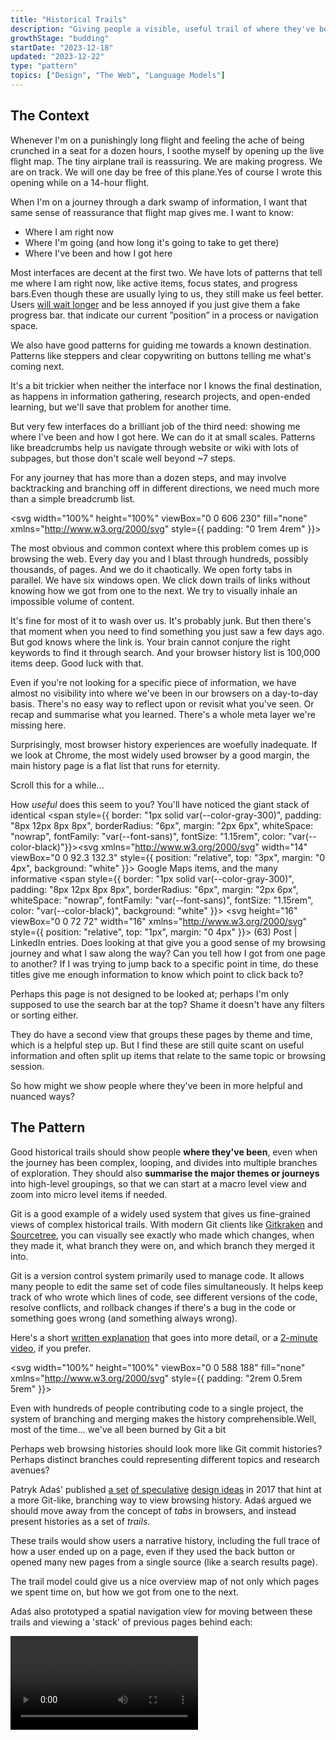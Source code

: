 ```yaml
---
title: "Historical Trails"
description: "Giving people a visible, useful trail of where they've been over the course of an exploratory journey"
growthStage: "budding"
startDate: "2023-12-18"
updated: "2023-12-22"
type: "pattern"
topics: ["Design", "The Web", "Language Models"]
---
```


<h2 className="micro">The Context</h2>

Whenever I'm on a punishingly long flight and feeling the ache of being crunched in a seat for a dozen hours, I soothe myself by opening up the live flight map. The tiny airplane trail is reassuring. We are making progress. We are on track. We will one day be free of this plane.<Footnote idName={1}>Yes of course I wrote this opening while on a 14-hour flight.</Footnote>

<ImageFrame src="/images/posts/trails/flight-map.jpg" width="800px" sourceUrl="https://www.flickr.com/photos/magtravels/15194747801" sourceTitle="Magalie L'Abbé" showalt alt="A reassuring in-flight progress tracking map" />

When I'm on a journey through a dark swamp of information, I want that same sense of reassurance that flight map gives me. I want to know:
- Where I am right now  
- Where I'm going (and how long it's going to take to get there)
- Where I've been and how I got here

Most interfaces are decent at the first two. We have lots of patterns that tell me where I am right now, like active items, focus states, and progress bars.<Footnote idName={2}>Even though these are usually lying to us, they still make us feel better. Users [will wait longer](https://www.nngroup.com/articles/progress-indicators/) and be less annoyed if you just give them a fake progress bar.</Footnote> that indicate our current ”position” in a process or navigation space.

<TwoColumn maxWidth="1300px" alignItems="start" gridTemplateColumns="2.25fr 1fr" gridGap="2rem" margin="2rem auto 4rem">

<ImageFrame src="/images/posts/trails/cal-1.jpg" alt="Sign up screen for Cal.com showing I'm on step 1 of 5" showalt />
<ImageFrame src="/images/posts/trails/monzo.png" alt="Loading screen for getting a credit score on Monzo" showalt />

</TwoColumn>

We also have good patterns for guiding me towards a known destination. Patterns like steppers and clear copywriting on buttons telling me what's coming next.

<TwoColumn maxWidth="800px" gridGap="2rem" margin="1rem auto 4rem">

<ImageFrame src="/images/posts/trails/n26.png" alt="Clearly labelled steps on N26" showalt sourceTitle="Mobbin" sourceUrl="https://mobbin.com/?referrer_workspace_id=55cf2952-c6ec-4f60-86c0-10a49618fc80" />
<ImageFrame src="/images/posts/trails/DoorDash.png" alt="Delivery steps on DoorDash" showalt sourceTitle="Mobbin" sourceUrl="https://mobbin.com/?referrer_workspace_id=55cf2952-c6ec-4f60-86c0-10a49618fc80" />

</TwoColumn>

It's a bit trickier when neither the interface nor I knows the final destination, as happens in information gathering, research projects, and open-ended learning, but we'll save that problem for another time.

But very few interfaces do a brilliant job of the third need: showing me where I've been and how I got here. We can do it at small scales. Patterns like breadcrumbs help us navigate through website or wiki with lots of subpages, but those don't scale well beyond ~7 steps.

<ImageFrame src="/images/posts/trails/postoffice.jpg" alt="Breadcrumbs on the UK Post Office website" width="900px" showalt />

For any journey that has more than a dozen steps, and may involve backtracking and branching off in different directions, we need much more than a simple breadcrumb list.

<svg width="100%" height="100%" viewBox="0 0 606 230" fill="none" xmlns="http://www.w3.org/2000/svg" style={{ padding: "0 1rem 4rem" }}>
<circle cx="23.5" cy="133.5" r="23.5" fill="#04A5BB"/>
<circle cx="93" cy="132" r="15" stroke="#04A5BB" stroke-width="2"/>
<circle cx="154" cy="132" r="15" stroke="#04A5BB" stroke-width="2"/>
<circle cx="529" cy="49" r="15" stroke="#04A5BB" stroke-width="2"/>
<circle cx="590" cy="49" r="15" stroke="#04A5BB" stroke-width="2"/>
<circle cx="590" cy="141" r="15" stroke="#04A5BB" stroke-width="2"/>
<circle cx="222" cy="168" r="15" stroke="#04A5BB" stroke-width="2"/>
<circle cx="283" cy="168" r="15" stroke="#04A5BB" stroke-width="2"/>
<circle cx="412" cy="206" r="15" stroke="#04A5BB" stroke-width="2"/>
<circle cx="351" cy="206" r="15" stroke="#04A5BB" stroke-width="2"/>
<circle cx="329" cy="95" r="15" stroke="#04A5BB" stroke-width="2"/>
<circle cx="390" cy="95" r="15" stroke="#04A5BB" stroke-width="2"/>
<circle cx="529" cy="141" r="15" stroke="#04A5BB" stroke-width="2"/>
<circle cx="468" cy="49" r="15" stroke="#04A5BB" stroke-width="2"/>
<rect x="50" y="131" width="25" height="3" rx="1.5" fill="#04A5BB" fill-opacity="0.18"/>
<rect x="111" y="131" width="25" height="3" rx="1.5" fill="#04A5BB" fill-opacity="0.18"/>
<rect x="240" y="167" width="25" height="3" rx="1.5" fill="#04A5BB" fill-opacity="0.18"/>
<rect x="369" y="205" width="25" height="3" rx="1.5" fill="#04A5BB" fill-opacity="0.18"/>
<rect x="347" y="94" width="25" height="3" rx="1.5" fill="#04A5BB" fill-opacity="0.18"/>
<rect x="486" y="48" width="25" height="3" rx="1.5" fill="#04A5BB" fill-opacity="0.18"/>
<rect x="547" y="48" width="25" height="3" rx="1.5" fill="#04A5BB" fill-opacity="0.18"/>
<rect x="547" y="139" width="25" height="3" rx="1.5" fill="#04A5BB" fill-opacity="0.18"/>
<path d="M174 132V132C181.596 132 187.754 138.158 187.754 145.754V155.754C187.754 163.622 194.132 170 202 170V170" stroke="#04A5BB" stroke-opacity="0.18" stroke-width="3" stroke-linecap="round"/>
<path d="M303 168V168C310.596 168 316.754 174.158 316.754 181.754V191.754C316.754 199.622 323.132 206 331 206V206" stroke="#04A5BB" stroke-opacity="0.18" stroke-width="3" stroke-linecap="round"/>
<path d="M410 95V95C417.802 95 424.126 88.6755 424.126 80.8739V65C424.126 56.1634 431.29 49 440.126 49H448" stroke="#04A5BB" stroke-opacity="0.18" stroke-width="3" stroke-linecap="round"/>
<path d="M410 95V95C417.802 95 424.126 101.324 424.126 109.126V125C424.126 133.837 431.29 141 440.126 141H507.5" stroke="#04A5BB" stroke-opacity="0.18" stroke-width="3" stroke-linecap="round"/>
<path d="M174 132V132C181.596 132 187.754 125.842 187.754 118.246V111C187.754 102.163 194.918 95 203.754 95H309" stroke="#04A5BB" stroke-opacity="0.18" stroke-width="3" stroke-linecap="round"/>
<path d="M327.5 74C327.5 74.8284 328.172 75.5 329 75.5C329.828 75.5 330.5 74.8284 330.5 74H327.5ZM152.439 104.561C153.025 105.146 153.975 105.146 154.561 104.561L164.107 95.0147C164.692 94.4289 164.692 93.4792 164.107 92.8934C163.521 92.3076 162.571 92.3076 161.985 92.8934L153.5 101.379L145.015 92.8934C144.429 92.3076 143.479 92.3076 142.893 92.8934C142.308 93.4792 142.308 94.4289 142.893 95.0147L152.439 104.561ZM330.5 74V63.5H327.5V74H330.5ZM313 46H169.5V49H313V46ZM152 63.5V103.5H155V63.5H152ZM169.5 46C159.835 46 152 53.835 152 63.5H155C155 55.4919 161.492 49 169.5 49V46ZM330.5 63.5C330.5 53.835 322.665 46 313 46V49C321.008 49 327.5 55.4919 327.5 63.5H330.5Z" fill="#04A5BB" fill-opacity="0.18"/>
<path d="M527.5 28.281C527.5 29.1094 528.172 29.781 529 29.781C529.828 29.781 530.5 29.1094 530.5 28.281H527.5ZM388.939 68.0607C389.525 68.6464 390.475 68.6464 391.061 68.0607L400.607 58.5147C401.192 57.9289 401.192 56.9792 400.607 56.3934C400.021 55.8076 399.071 55.8076 398.485 56.3934L390 64.8787L381.515 56.3934C380.929 55.8076 379.979 55.8076 379.393 56.3934C378.808 56.9792 378.808 57.9289 379.393 58.5147L388.939 68.0607ZM530.5 28.281V18H527.5V28.281H530.5ZM513 0.5H406V3.5H513V0.5ZM388.5 18V67H391.5V18H388.5ZM406 0.5C396.335 0.5 388.5 8.33502 388.5 18H391.5C391.5 9.99187 397.992 3.5 406 3.5V0.5ZM530.5 18C530.5 8.33501 522.665 0.5 513 0.5V3.5C521.008 3.5 527.5 9.99186 527.5 18H530.5Z" fill="#04A5BB" fill-opacity="0.18"/>
<path d="M16 132C15.4477 132 15 132.448 15 133C15 133.552 15.4477 134 16 134L16 132ZM32.7071 133.707C33.0976 133.317 33.0976 132.683 32.7071 132.293L26.3431 125.929C25.9526 125.538 25.3195 125.538 24.9289 125.929C24.5384 126.319 24.5384 126.953 24.9289 127.343L30.5858 133L24.9289 138.657C24.5384 139.047 24.5384 139.681 24.9289 140.071C25.3195 140.462 25.9526 140.462 26.3431 140.071L32.7071 133.707ZM16 134L32 134L32 132L16 132L16 134Z" fill="white"/>
</svg>


The most obvious and common context where this problem comes up is browsing the web. Every day you and I blast through hundreds, possibly thousands, of pages. And we do it chaotically. We open forty tabs in parallel. We have six windows open. We click down trails of links without knowing how we got from one to the next. We try to visually inhale an impossible volume of content.

It's fine for most of it to wash over us. It's probably junk. But then there's that moment when you need to find something you just saw a few days ago. But god knows where the link is. Your brain cannot conjure the right keywords to find it through search. And your browser history list is 100,000 items deep. Good luck with that.

Even if you're not looking for a specific piece of information, we have almost no visibility into where we've been in our browsers on a day-to-day basis. There's no easy way to reflect upon or revisit what you've seen. Or recap and summarise what you learned. There's a whole meta layer we're missing here.

Surprisingly, most browser history experiences are woefully inadequate. If we look at Chrome, the most widely used browser by a good margin, the main history page is a flat list that runs for eternity.

Scroll this for a while...

<ImageFrame
  width="1200px"
  src="/images/posts/trails/chrome-history@2x.jpg"
  alt="A very long browser history list in the Chrome browser"
/>



How _useful_ does this seem to you? You'll have noticed the giant stack of identical <span style={{ border: "1px solid var(--color-gray-300)", padding: "8px 12px 8px 8px", borderRadius: "6px", margin: "2px 6px", whiteSpace: "nowrap", fontFamily: "var(--font-sans)", fontSize: "1.15rem", color: "var(--color-black)"}}><svg xmlns="http://www.w3.org/2000/svg" width="14" viewBox="0 0 92.3 132.3" style={{ position: "relative", top: "3px", margin: "0 4px", background: "white" }}><path fill="#1a73e8" d="M60.2 2.2C55.8.8 51 0 46.1 0 32 0 19.3 6.4 10.8 16.5l21.8 18.3L60.2 2.2z"/><path fill="#ea4335" d="M10.8 16.5C4.1 24.5 0 34.9 0 46.1c0 8.7 1.7 15.7 4.6 22l28-33.3-21.8-18.3z"/><path fill="#4285f4" d="M46.2 28.5c9.8 0 17.7 7.9 17.7 17.7 0 4.3-1.6 8.3-4.2 11.4 0 0 13.9-16.6 27.5-32.7-5.6-10.8-15.3-19-27-22.7L32.6 34.8c3.3-3.8 8.1-6.3 13.6-6.3"/><path fill="#fbbc04" d="M46.2 63.8c-9.8 0-17.7-7.9-17.7-17.7 0-4.3 1.5-8.3 4.1-11.3l-28 33.3c4.8 10.6 12.8 19.2 21 29.9l34.1-40.5c-3.3 3.9-8.1 6.3-13.5 6.3"/><path fill="#34a853" d="M59.1 109.2c15.4-24.1 33.3-35 33.3-63 0-7.7-1.9-14.9-5.2-21.3L25.6 98c2.6 3.4 5.3 7.3 7.9 11.3 9.4 14.5 6.8 23.1 12.8 23.1s3.4-8.7 12.8-23.2"/></svg> Google Maps</span> items, and the many informative <span style={{ border: "1px solid var(--color-gray-300)", padding: "8px 12px 8px 8px", borderRadius: "6px", margin: "2px 6px", whiteSpace: "nowrap", fontFamily: "var(--font-sans)", fontSize: "1.15rem", color: "var(--color-black)", background: "white" }}> <svg height="16" viewBox="0 0 72 72" width="16" xmlns="http://www.w3.org/2000/svg" style={{ position: "relative", top: "1px", margin: "0 4px" }}><g fill="none" fill-rule="evenodd"><path d="M8,72 L64,72 C68.418278,72 72,68.418278 72,64 L72,8 C72,3.581722 68.418278,-8.11624501e-16 64,0 L8,0 C3.581722,8.11624501e-16 -5.41083001e-16,3.581722 0,8 L0,64 C5.41083001e-16,68.418278 3.581722,72 8,72 Z" fill="#007EBB"/><path d="M62,62 L51.315625,62 L51.315625,43.8021149 C51.315625,38.8127542 49.4197917,36.0245323 45.4707031,36.0245323 C41.1746094,36.0245323 38.9300781,38.9261103 38.9300781,43.8021149 L38.9300781,62 L28.6333333,62 L28.6333333,27.3333333 L38.9300781,27.3333333 L38.9300781,32.0029283 C38.9300781,32.0029283 42.0260417,26.2742151 49.3825521,26.2742151 C56.7356771,26.2742151 62,30.7644705 62,40.051212 L62,62 Z M16.349349,22.7940133 C12.8420573,22.7940133 10,19.9296567 10,16.3970067 C10,12.8643566 12.8420573,10 16.349349,10 C19.8566406,10 22.6970052,12.8643566 22.6970052,16.3970067 C22.6970052,19.9296567 19.8566406,22.7940133 16.349349,22.7940133 Z M11.0325521,62 L21.769401,62 L21.769401,27.3333333 L11.0325521,27.3333333 L11.0325521,62 Z" fill="#FFF"/></g></svg> (63) Post | LinkedIn</span> entries. Does looking at that give you a good sense of my browsing journey and what I saw along the way? Can you tell how I got from one page to another? If I was trying to jump back to a specific point in time, do these titles give me enough information to know which point to click back to?

Perhaps this page is not designed to be looked at; perhaps I'm only supposed to use the search bar at the top? Shame it doesn't have any filters or sorting either.

They do have a second view that groups these pages by theme and time, which is a helpful step up. But I find these are still quite scant on useful information and often split up items that relate to the same topic or browsing session.

<ImageFrame
  width="1200px"
  src="/images/posts/trails/chrome-group-history@2x.jpg"
  alt="A very long browser history list in the Chrome browser"
  id="chrome-journeys"
/>

So how might we show people where they've been in more helpful and nuanced ways?

<Spacer />

<h2 className="micro">The Pattern</h2>

Good historical trails should show people **where they've been**, even when the journey has been complex, looping, and divides into multiple branches of exploration. They should also **summarise the major themes or journeys** into high-level groupings, so that we can start at a macro level view and zoom into micro level items if needed.

Git is a good example of a widely used system that gives us fine-grained views of complex historical trails. With modern Git clients like [Gitkraken](https://www.gitkraken.com/) and [Sourcetree](https://www.sourcetreeapp.com/), you can visually see exactly who made which changes, when they made it, what branch they were on, and which branch they merged it into.

<Accordion header="What is Git?">
Git is a version control system primarily used to manage code. It allows many people to edit the same set of code files simultaneously. It helps keep track of who wrote which lines of code, see different versions of the code, resolve conflicts, and rollback changes if there's a bug in the code or something goes wrong (and something always wrong).

Here's a short [written explanation](https://www.nobledesktop.com/learn/git/what-is-git) that goes into more detail, or a [2-minute video](https://www.youtube.com/watch?v=2ReR1YJrNOM), if you prefer.

</Accordion>

<svg width="100%" height="100%" viewBox="0 0 588 188" fill="none" xmlns="http://www.w3.org/2000/svg" style={{ padding: "2rem 0.5rem 5rem" }}>
<path fill-rule="evenodd" clip-rule="evenodd" d="M472 169C479.732 169 486 162.732 486 155C486 147.268 479.732 141 472 141C464.268 141 458 147.268 458 155C458 162.732 464.268 169 472 169ZM472 171C480.837 171 488 163.837 488 155C488 146.163 480.837 139 472 139C463.163 139 456 146.163 456 155C456 163.837 463.163 171 472 171Z" fill="#04A5BB"/>
<path fill-rule="evenodd" clip-rule="evenodd" d="M572 169C579.732 169 586 162.732 586 155C586 147.268 579.732 141 572 141C564.268 141 558 147.268 558 155C558 162.732 564.268 169 572 169ZM572 171C580.837 171 588 163.837 588 155C588 146.163 580.837 139 572 139C563.163 139 556 146.163 556 155C556 163.837 563.163 171 572 171Z" fill="#04A5BB"/>
<path fill-rule="evenodd" clip-rule="evenodd" d="M472 30C479.732 30 486 23.732 486 16C486 8.26801 479.732 2 472 2C464.268 2 458 8.26801 458 16C458 23.732 464.268 30 472 30ZM472 32C480.837 32 488 24.8366 488 16C488 7.16344 480.837 0 472 0C463.163 0 456 7.16344 456 16C456 24.8366 463.163 32 472 32Z" fill="#FF856A"/>
<path fill-rule="evenodd" clip-rule="evenodd" d="M77 169C84.732 169 91 162.732 91 155C91 147.268 84.732 141 77 141C69.268 141 63 147.268 63 155C63 162.732 69.268 169 77 169ZM77 171C85.8366 171 93 163.837 93 155C93 146.163 85.8366 139 77 139C68.1634 139 61 146.163 61 155C61 163.837 68.1634 171 77 171Z" fill="#04A5BB"/>
<path fill-rule="evenodd" clip-rule="evenodd" d="M138 169C145.732 169 152 162.732 152 155C152 147.268 145.732 141 138 141C130.268 141 124 147.268 124 155C124 162.732 130.268 169 138 169ZM138 171C146.837 171 154 163.837 154 155C154 146.163 146.837 139 138 139C129.163 139 122 146.163 122 155C122 163.837 129.163 171 138 171Z" fill="#04A5BB"/>
<path fill-rule="evenodd" clip-rule="evenodd" d="M372 169C379.732 169 386 162.732 386 155C386 147.268 379.732 141 372 141C364.268 141 358 147.268 358 155C358 162.732 364.268 169 372 169ZM372 171C380.837 171 388 163.837 388 155C388 146.163 380.837 139 372 139C363.163 139 356 146.163 356 155C356 163.837 363.163 171 372 171Z" fill="#04A5BB"/>
<path fill-rule="evenodd" clip-rule="evenodd" d="M372 98C379.732 98 386 91.732 386 84C386 76.268 379.732 70 372 70C364.268 70 358 76.268 358 84C358 91.732 364.268 98 372 98ZM372 100C380.837 100 388 92.8366 388 84C388 75.1634 380.837 68 372 68C363.163 68 356 75.1634 356 84C356 92.8366 363.163 100 372 100Z" fill="#973772"/>
<path fill-rule="evenodd" clip-rule="evenodd" d="M372 30C379.732 30 386 23.732 386 16C386 8.26801 379.732 2 372 2C364.268 2 358 8.26801 358 16C358 23.732 364.268 30 372 30ZM372 32C380.837 32 388 24.8366 388 16C388 7.16344 380.837 0 372 0C363.163 0 356 7.16344 356 16C356 24.8366 363.163 32 372 32Z" fill="#FF856A"/>
<path fill-rule="evenodd" clip-rule="evenodd" d="M309 169C316.732 169 323 162.732 323 155C323 147.268 316.732 141 309 141C301.268 141 295 147.268 295 155C295 162.732 301.268 169 309 169ZM309 171C317.837 171 325 163.837 325 155C325 146.163 317.837 139 309 139C300.163 139 293 146.163 293 155C293 163.837 300.163 171 309 171Z" fill="#04A5BB"/>
<path fill-rule="evenodd" clip-rule="evenodd" d="M258 99C265.732 99 272 92.732 272 85C272 77.268 265.732 71 258 71C250.268 71 244 77.268 244 85C244 92.732 250.268 99 258 99ZM258 101C266.837 101 274 93.8366 274 85C274 76.1634 266.837 69 258 69C249.163 69 242 76.1634 242 85C242 93.8366 249.163 101 258 101Z" fill="#973772"/>
<path d="M391 155.5C391 154.672 391.672 154 392.5 154H450.5C451.328 154 452 154.672 452 155.5V155.5C452 156.328 451.328 157 450.5 157H392.5C391.672 157 391 156.328 391 155.5V155.5Z" fill="#D5EFF3"/>
<path d="M491 155.5C491 154.672 491.672 154 492.5 154H550.5C551.328 154 552 154.672 552 155.5V155.5C552 156.328 551.328 157 550.5 157H492.5C491.672 157 491 156.328 491 155.5V155.5Z" fill="#D5EFF3"/>
<path d="M95 155.5C95 154.672 95.6716 154 96.5 154H118.5C119.328 154 120 154.672 120 155.5V155.5C120 156.328 119.328 157 118.5 157H96.5C95.6716 157 95 156.328 95 155.5V155.5Z" fill="#D5EFF3"/>
<path d="M328 155.5C328 154.672 328.672 154 329.5 154H351.5C352.328 154 353 154.672 353 155.5V155.5C353 156.328 352.328 157 351.5 157H329.5C328.672 157 328 156.328 328 155.5V155.5Z" fill="#D5EFF3"/>
<path d="M392 16.5C392 15.6716 392.672 15 393.5 15H450.5C451.328 15 452 15.6716 452 16.5V16.5C452 17.3284 451.328 18 450.5 18H393.5C392.672 18 392 17.3284 392 16.5V16.5Z" fill="#FDE9E4"/>
<path d="M176 155.5C176 154.672 176.672 154 177.5 154H288.5C289.328 154 290 154.672 290 155.5V155.5C290 156.328 289.328 157 288.5 157H177.5C176.672 157 176 156.328 176 155.5V155.5Z" fill="#D5EFF3"/>
<path d="M276 85.5C276 84.6716 276.672 84 277.5 84H351.5C352.328 84 353 84.6716 353 85.5V85.5C353 86.3284 352.328 87 351.5 87H277.5C276.672 87 276 86.3284 276 85.5V85.5Z" fill="#973772" fill-opacity="0.18"/>
<path fill-rule="evenodd" clip-rule="evenodd" d="M553 155.5C553 156.328 552.328 157 551.5 157H535.735C526.07 157 518.235 149.165 518.235 139.5V31.5C518.235 23.4919 511.743 17 503.735 17H491.5C490.672 17 490 16.3284 490 15.5C490 14.6716 490.672 14 491.5 14H503.735C513.4 14 521.235 21.835 521.235 31.5V139.5C521.235 147.508 527.727 154 535.735 154H551.5C552.328 154 553 154.672 553 155.5Z" fill="#FDE9E4"/>
<path fill-rule="evenodd" clip-rule="evenodd" d="M453 155.5C453 156.328 452.328 157 451.5 157H435.735C426.07 157 418.235 149.165 418.235 139.5V101.5C418.235 93.4919 411.743 87 403.735 87H391.5C390.672 87 390 86.3284 390 85.5C390 84.6716 390.672 84 391.5 84H403.735C413.4 84 421.235 91.835 421.235 101.5V139.5C421.235 147.508 427.727 154 435.735 154H451.5C452.328 154 453 154.672 453 155.5Z" fill="#E6D3E0"/>
<path fill-rule="evenodd" clip-rule="evenodd" d="M157 155.5C157 156.328 157.672 157 158.5 157H174.265C183.93 157 191.765 149.165 191.765 139.5V101.5C191.765 93.4919 198.257 87 206.265 87H237.5C238.328 87 239 86.3284 239 85.5C239 84.6716 238.328 84 237.5 84H206.265C196.6 84 188.765 91.835 188.765 101.5V139.5C188.765 147.508 182.273 154 174.265 154H158.5C157.672 154 157 154.672 157 155.5Z" fill="#E6D3E0"/>
<path fill-rule="evenodd" clip-rule="evenodd" d="M276 85.5C276 86.3284 276.672 87 277.5 87H293.265C302.93 87 310.765 79.165 310.765 69.5V31.5C310.765 23.4919 317.257 17 325.265 17H352C352.828 17 353.5 16.3284 353.5 15.5C353.5 14.6716 352.828 14 352 14H325.265C315.6 14 307.765 21.835 307.765 31.5V69.5C307.765 77.5081 301.273 84 293.265 84H277.5C276.672 84 276 84.6716 276 85.5Z" fill="#FDE9E4"/>
<rect y="142" width="51.1656" height="24.64" rx="4" fill="#009EB4"/>
<path d="M41.1656 150V158.64H40.4516C40.3436 158.64 40.2516 158.622 40.1756 158.586C40.0996 158.546 40.0276 158.482 39.9596 158.394L35.2136 152.298C35.2256 152.414 35.2336 152.53 35.2376 152.646C35.2456 152.758 35.2495 152.862 35.2495 152.958V158.64H34.0135V150H34.7456C34.8056 150 34.8556 150.004 34.8956 150.012C34.9396 150.016 34.9796 150.026 35.0156 150.042C35.0516 150.058 35.0855 150.082 35.1175 150.114C35.1495 150.146 35.1836 150.186 35.2196 150.234L39.9715 156.336C39.9595 156.212 39.9496 156.09 39.9416 155.97C39.9376 155.85 39.9356 155.738 39.9356 155.634V150H41.1656Z" fill="#FCF8F8"/>
<path d="M31.6065 158.64H30.1965V150H31.6065V158.64Z" fill="#FCF8F8"/>
<path d="M26.1703 155.4L24.9823 152.244C24.8863 152 24.7883 151.69 24.6883 151.314C24.6443 151.502 24.5963 151.676 24.5443 151.836C24.4923 151.992 24.4443 152.13 24.4003 152.25L23.2123 155.4H26.1703ZM28.8283 158.64H27.7423C27.6183 158.64 27.5183 158.61 27.4423 158.55C27.3663 158.486 27.3083 158.408 27.2683 158.316L26.5483 156.408H22.8283L22.1083 158.316C22.0763 158.396 22.0203 158.47 21.9403 158.538C21.8603 158.606 21.7603 158.64 21.6403 158.64H20.5543L23.9803 150H25.4023L28.8283 158.64Z" fill="#FCF8F8"/>
<path d="M19.192 150V158.64H17.956V152.718C17.956 152.622 17.958 152.518 17.962 152.406C17.97 152.29 17.98 152.174 17.992 152.058L15.214 157.188C15.106 157.4 14.94 157.506 14.716 157.506H14.518C14.29 157.506 14.124 157.4 14.02 157.188L11.2 152.046C11.212 152.162 11.22 152.278 11.224 152.394C11.232 152.51 11.236 152.618 11.236 152.718V158.64H10V150H11.05C11.174 150 11.27 150.012 11.338 150.036C11.406 150.056 11.468 150.122 11.524 150.234L14.296 155.256C14.356 155.372 14.412 155.492 14.464 155.616C14.52 155.736 14.57 155.86 14.614 155.988C14.662 155.86 14.712 155.734 14.764 155.61C14.82 155.482 14.878 155.36 14.938 155.244L17.668 150.234C17.724 150.122 17.786 150.056 17.854 150.036C17.922 150.012 18.018 150 18.142 150H19.192Z" fill="#FCF8F8"/>
<path d="M85.7602 186.68V187.658H81.0502V186.68H82.8502V181.268C82.8502 181.076 82.8562 180.88 82.8682 180.68L81.4822 181.85C81.4222 181.898 81.3602 181.93 81.2962 181.946C81.2362 181.958 81.1782 181.958 81.1222 181.946C81.0702 181.934 81.0222 181.916 80.9782 181.892C80.9382 181.864 80.9062 181.834 80.8822 181.802L80.4802 181.238L83.0842 179H84.1342V186.68H85.7602Z" fill="#009EB4"/>
<path d="M78.218 179.018V187.658H76.982V181.736C76.982 181.64 76.984 181.536 76.988 181.424C76.996 181.308 77.006 181.192 77.018 181.076L74.24 186.206C74.132 186.418 73.966 186.524 73.742 186.524H73.544C73.316 186.524 73.15 186.418 73.046 186.206L70.226 181.064C70.238 181.18 70.246 181.296 70.25 181.412C70.258 181.528 70.262 181.636 70.262 181.736V187.658H69.026V179.018H70.076C70.2 179.018 70.296 179.03 70.364 179.054C70.432 179.074 70.494 179.14 70.55 179.252L73.322 184.274C73.382 184.39 73.438 184.51 73.49 184.634C73.546 184.754 73.596 184.878 73.64 185.006C73.688 184.878 73.738 184.752 73.79 184.628C73.846 184.5 73.904 184.378 73.964 184.262L76.694 179.252C76.75 179.14 76.812 179.074 76.88 179.054C76.948 179.03 77.044 179.018 77.168 179.018H78.218Z" fill="#009EB4"/>
<path d="M146.502 186.518C146.642 186.518 146.752 186.56 146.832 186.644C146.912 186.724 146.952 186.828 146.952 186.956V187.736H141.108V187.298C141.108 187.21 141.126 187.118 141.162 187.022C141.198 186.926 141.256 186.838 141.336 186.758L144.024 184.064C144.252 183.836 144.454 183.618 144.63 183.41C144.81 183.202 144.962 182.994 145.086 182.786C145.214 182.578 145.31 182.368 145.374 182.156C145.442 181.94 145.476 181.714 145.476 181.478C145.476 181.25 145.44 181.05 145.368 180.878C145.3 180.702 145.204 180.558 145.08 180.446C144.96 180.33 144.814 180.244 144.642 180.188C144.474 180.128 144.288 180.098 144.084 180.098C143.888 180.098 143.706 180.126 143.538 180.182C143.374 180.238 143.226 180.316 143.094 180.416C142.966 180.516 142.858 180.636 142.77 180.776C142.686 180.912 142.624 181.062 142.584 181.226C142.524 181.39 142.446 181.5 142.35 181.556C142.258 181.612 142.122 181.624 141.942 181.592L141.264 181.472C141.324 181.064 141.436 180.706 141.6 180.398C141.768 180.09 141.978 179.834 142.23 179.63C142.482 179.422 142.77 179.266 143.094 179.162C143.422 179.054 143.776 179 144.156 179C144.54 179 144.892 179.058 145.212 179.174C145.536 179.286 145.814 179.448 146.046 179.66C146.282 179.868 146.466 180.122 146.598 180.422C146.73 180.722 146.796 181.06 146.796 181.436C146.796 181.756 146.748 182.052 146.652 182.324C146.56 182.596 146.434 182.856 146.274 183.104C146.114 183.352 145.926 183.594 145.71 183.83C145.498 184.062 145.274 184.298 145.038 184.538L142.95 186.674C143.122 186.626 143.294 186.588 143.466 186.56C143.642 186.532 143.808 186.518 143.964 186.518H146.502Z" fill="#009EB4"/>
<path d="M139.218 179.096V187.736H137.982V181.814C137.982 181.718 137.984 181.614 137.988 181.502C137.996 181.386 138.006 181.27 138.018 181.154L135.24 186.284C135.132 186.496 134.966 186.602 134.742 186.602H134.544C134.316 186.602 134.15 186.496 134.046 186.284L131.226 181.142C131.238 181.258 131.246 181.374 131.25 181.49C131.258 181.606 131.262 181.714 131.262 181.814V187.736H130.026V179.096H131.076C131.2 179.096 131.296 179.108 131.364 179.132C131.432 179.152 131.494 179.218 131.55 179.33L134.322 184.352C134.382 184.468 134.438 184.588 134.49 184.712C134.546 184.832 134.596 184.956 134.64 185.084C134.688 184.956 134.738 184.83 134.79 184.706C134.846 184.578 134.904 184.456 134.964 184.34L137.694 179.33C137.75 179.218 137.812 179.152 137.88 179.132C137.948 179.108 138.044 179.096 138.168 179.096H139.218Z" fill="#009EB4"/>
<path d="M263.76 117.022V118H259.05V117.022H260.85V111.61C260.85 111.418 260.856 111.222 260.868 111.022L259.482 112.192C259.422 112.24 259.36 112.272 259.296 112.288C259.236 112.3 259.178 112.3 259.122 112.288C259.07 112.276 259.022 112.258 258.978 112.234C258.938 112.206 258.906 112.176 258.882 112.144L258.48 111.58L261.084 109.342H262.134V117.022H263.76Z" fill="#973772"/>
<path d="M254.598 114.76L253.41 111.604C253.314 111.36 253.216 111.05 253.116 110.674C253.072 110.862 253.024 111.036 252.972 111.196C252.92 111.352 252.872 111.49 252.828 111.61L251.64 114.76H254.598ZM257.256 118H256.17C256.046 118 255.946 117.97 255.87 117.91C255.794 117.846 255.736 117.768 255.696 117.676L254.976 115.768H251.256L250.536 117.676C250.504 117.756 250.448 117.83 250.368 117.898C250.288 117.966 250.188 118 250.068 118H248.982L252.408 109.36H253.83L257.256 118Z" fill="#973772"/>
<path d="M377.362 48.022V49H372.652V48.022H374.452V42.61C374.452 42.418 374.458 42.222 374.47 42.022L373.084 43.192C373.024 43.24 372.962 43.272 372.898 43.288C372.838 43.3 372.78 43.3 372.724 43.288C372.672 43.276 372.624 43.258 372.58 43.234C372.54 43.206 372.508 43.176 372.484 43.144L372.082 42.58L374.686 40.342H375.736V48.022H377.362Z" fill="#D6492A"/>
<path d="M367.17 47.89C367.486 47.89 367.752 47.854 367.968 47.782C368.188 47.706 368.366 47.604 368.502 47.476C368.642 47.348 368.742 47.198 368.802 47.026C368.866 46.85 368.898 46.662 368.898 46.462C368.898 46.054 368.758 45.734 368.478 45.502C368.202 45.266 367.764 45.148 367.164 45.148H365.43V47.89H367.17ZM365.43 41.458V44.158H366.834C367.434 44.158 367.882 44.042 368.178 43.81C368.474 43.578 368.622 43.244 368.622 42.808C368.622 42.332 368.482 41.988 368.202 41.776C367.926 41.564 367.492 41.458 366.9 41.458H365.43ZM366.9 40.36C367.452 40.36 367.924 40.414 368.316 40.522C368.708 40.626 369.03 40.776 369.282 40.972C369.534 41.168 369.718 41.408 369.834 41.692C369.954 41.972 370.014 42.288 370.014 42.64C370.014 42.844 369.982 43.042 369.918 43.234C369.858 43.422 369.762 43.6 369.63 43.768C369.502 43.932 369.34 44.08 369.144 44.212C368.948 44.344 368.716 44.454 368.448 44.542C369.672 44.802 370.284 45.452 370.284 46.492C370.284 46.86 370.214 47.198 370.074 47.506C369.938 47.81 369.738 48.074 369.474 48.298C369.214 48.518 368.892 48.69 368.508 48.814C368.124 48.938 367.686 49 367.194 49H364.026V40.36H366.9Z" fill="#D6492A"/>
<path d="M478.104 47.782C478.244 47.782 478.354 47.824 478.434 47.908C478.514 47.988 478.554 48.092 478.554 48.22V49H472.71V48.562C472.71 48.474 472.728 48.382 472.764 48.286C472.8 48.19 472.858 48.102 472.938 48.022L475.626 45.328C475.854 45.1 476.056 44.882 476.232 44.674C476.412 44.466 476.564 44.258 476.688 44.05C476.816 43.842 476.912 43.632 476.976 43.42C477.044 43.204 477.078 42.978 477.078 42.742C477.078 42.514 477.042 42.314 476.97 42.142C476.902 41.966 476.806 41.822 476.682 41.71C476.562 41.594 476.416 41.508 476.244 41.452C476.076 41.392 475.89 41.362 475.686 41.362C475.49 41.362 475.308 41.39 475.14 41.446C474.976 41.502 474.828 41.58 474.696 41.68C474.568 41.78 474.46 41.9 474.372 42.04C474.288 42.176 474.226 42.326 474.186 42.49C474.126 42.654 474.048 42.764 473.952 42.82C473.86 42.876 473.724 42.888 473.544 42.856L472.866 42.736C472.926 42.328 473.038 41.97 473.202 41.662C473.37 41.354 473.58 41.098 473.832 40.894C474.084 40.686 474.372 40.53 474.696 40.426C475.024 40.318 475.378 40.264 475.758 40.264C476.142 40.264 476.494 40.322 476.814 40.438C477.138 40.55 477.416 40.712 477.648 40.924C477.884 41.132 478.068 41.386 478.2 41.686C478.332 41.986 478.398 42.324 478.398 42.7C478.398 43.02 478.35 43.316 478.254 43.588C478.162 43.86 478.036 44.12 477.876 44.368C477.716 44.616 477.528 44.858 477.312 45.094C477.1 45.326 476.876 45.562 476.64 45.802L474.552 47.938C474.724 47.89 474.896 47.852 475.068 47.824C475.244 47.796 475.41 47.782 475.566 47.782H478.104Z" fill="#D6492A"/>
<path d="M468.17 47.89C468.486 47.89 468.752 47.854 468.968 47.782C469.188 47.706 469.366 47.604 469.502 47.476C469.642 47.348 469.742 47.198 469.802 47.026C469.866 46.85 469.898 46.662 469.898 46.462C469.898 46.054 469.758 45.734 469.478 45.502C469.202 45.266 468.764 45.148 468.164 45.148H466.43V47.89H468.17ZM466.43 41.458V44.158H467.834C468.434 44.158 468.882 44.042 469.178 43.81C469.474 43.578 469.622 43.244 469.622 42.808C469.622 42.332 469.482 41.988 469.202 41.776C468.926 41.564 468.492 41.458 467.9 41.458H466.43ZM467.9 40.36C468.452 40.36 468.924 40.414 469.316 40.522C469.708 40.626 470.03 40.776 470.282 40.972C470.534 41.168 470.718 41.408 470.834 41.692C470.954 41.972 471.014 42.288 471.014 42.64C471.014 42.844 470.982 43.042 470.918 43.234C470.858 43.422 470.762 43.6 470.63 43.768C470.502 43.932 470.34 44.08 470.144 44.212C469.948 44.344 469.716 44.454 469.448 44.542C470.672 44.802 471.284 45.452 471.284 46.492C471.284 46.86 471.214 47.198 471.074 47.506C470.938 47.81 470.738 48.074 470.474 48.298C470.214 48.518 469.892 48.69 469.508 48.814C469.124 48.938 468.686 49 468.194 49H465.026V40.36H467.9Z" fill="#D6492A"/>
<path d="M377.502 116.782C377.642 116.782 377.752 116.824 377.832 116.908C377.912 116.988 377.952 117.092 377.952 117.22V118H372.108V117.562C372.108 117.474 372.126 117.382 372.162 117.286C372.198 117.19 372.256 117.102 372.336 117.022L375.024 114.328C375.252 114.1 375.454 113.882 375.63 113.674C375.81 113.466 375.962 113.258 376.086 113.05C376.214 112.842 376.31 112.632 376.374 112.42C376.442 112.204 376.476 111.978 376.476 111.742C376.476 111.514 376.44 111.314 376.368 111.142C376.3 110.966 376.204 110.822 376.08 110.71C375.96 110.594 375.814 110.508 375.642 110.452C375.474 110.392 375.288 110.362 375.084 110.362C374.888 110.362 374.706 110.39 374.538 110.446C374.374 110.502 374.226 110.58 374.094 110.68C373.966 110.78 373.858 110.9 373.77 111.04C373.686 111.176 373.624 111.326 373.584 111.49C373.524 111.654 373.446 111.764 373.35 111.82C373.258 111.876 373.122 111.888 372.942 111.856L372.264 111.736C372.324 111.328 372.436 110.97 372.6 110.662C372.768 110.354 372.978 110.098 373.23 109.894C373.482 109.686 373.77 109.53 374.094 109.426C374.422 109.318 374.776 109.264 375.156 109.264C375.54 109.264 375.892 109.322 376.212 109.438C376.536 109.55 376.814 109.712 377.046 109.924C377.282 110.132 377.466 110.386 377.598 110.686C377.73 110.986 377.796 111.324 377.796 111.7C377.796 112.02 377.748 112.316 377.652 112.588C377.56 112.86 377.434 113.12 377.274 113.368C377.114 113.616 376.926 113.858 376.71 114.094C376.498 114.326 376.274 114.562 376.038 114.802L373.95 116.938C374.122 116.89 374.294 116.852 374.466 116.824C374.642 116.796 374.808 116.782 374.964 116.782H377.502Z" fill="#973772"/>
<path d="M368.598 114.76L367.41 111.604C367.314 111.36 367.216 111.05 367.116 110.674C367.072 110.862 367.024 111.036 366.972 111.196C366.92 111.352 366.872 111.49 366.828 111.61L365.64 114.76H368.598ZM371.256 118H370.17C370.046 118 369.946 117.97 369.87 117.91C369.794 117.846 369.736 117.768 369.696 117.676L368.976 115.768H365.256L364.536 117.676C364.504 117.756 364.448 117.83 364.368 117.898C364.288 117.966 364.188 118 364.068 118H362.982L366.408 109.36H367.83L371.256 118Z" fill="#973772"/>
<path d="M378.924 184.454V181.298C378.924 181.046 378.942 180.77 378.978 180.47L376.074 184.454H378.924ZM381.24 184.454V185.198C381.24 185.27 381.216 185.332 381.168 185.384C381.124 185.436 381.056 185.462 380.964 185.462H380.046V187.646H378.924V185.462H375.186C375.094 185.462 375.014 185.436 374.946 185.384C374.882 185.328 374.84 185.26 374.82 185.18L374.688 184.52L378.834 179H380.046V184.454H381.24Z" fill="#009EB4"/>
<path d="M373.218 179.006V187.646H371.982V181.724C371.982 181.628 371.984 181.524 371.988 181.412C371.996 181.296 372.006 181.18 372.018 181.064L369.24 186.194C369.132 186.406 368.966 186.512 368.742 186.512H368.544C368.316 186.512 368.15 186.406 368.046 186.194L365.226 181.052C365.238 181.168 365.246 181.284 365.25 181.4C365.258 181.516 365.262 181.624 365.262 181.724V187.646H364.026V179.006H365.076C365.2 179.006 365.296 179.018 365.364 179.042C365.432 179.062 365.494 179.128 365.55 179.24L368.322 184.262C368.382 184.378 368.438 184.498 368.49 184.622C368.546 184.742 368.596 184.866 368.64 184.994C368.688 184.866 368.738 184.74 368.79 184.616C368.846 184.488 368.904 184.366 368.964 184.25L371.694 179.24C371.75 179.128 371.812 179.062 371.88 179.042C371.948 179.018 372.044 179.006 372.168 179.006H373.218Z" fill="#009EB4"/>
<path d="M476.908 182.192C477.116 182.148 477.314 182.116 477.502 182.096C477.694 182.076 477.878 182.066 478.054 182.066C478.506 182.066 478.904 182.134 479.248 182.27C479.596 182.402 479.886 182.586 480.118 182.822C480.354 183.058 480.53 183.336 480.646 183.656C480.766 183.972 480.826 184.316 480.826 184.688C480.826 185.148 480.746 185.566 480.586 185.942C480.426 186.318 480.204 186.64 479.92 186.908C479.636 187.172 479.3 187.376 478.912 187.52C478.528 187.664 478.112 187.736 477.664 187.736C477.4 187.736 477.148 187.71 476.908 187.658C476.672 187.606 476.45 187.536 476.242 187.448C476.034 187.356 475.842 187.252 475.666 187.136C475.49 187.016 475.332 186.892 475.192 186.764L475.588 186.212C475.672 186.092 475.784 186.032 475.924 186.032C476.012 186.032 476.108 186.064 476.212 186.128C476.316 186.192 476.436 186.262 476.572 186.338C476.712 186.41 476.876 186.478 477.064 186.542C477.252 186.606 477.476 186.638 477.736 186.638C478.02 186.638 478.274 186.592 478.498 186.5C478.722 186.408 478.91 186.28 479.062 186.116C479.218 185.948 479.336 185.748 479.416 185.516C479.496 185.284 479.536 185.03 479.536 184.754C479.536 184.502 479.498 184.276 479.422 184.076C479.35 183.876 479.24 183.706 479.092 183.566C478.948 183.426 478.766 183.32 478.546 183.248C478.326 183.172 478.072 183.134 477.784 183.134C477.572 183.134 477.354 183.152 477.13 183.188C476.91 183.224 476.686 183.28 476.458 183.356L475.654 183.128L476.362 179H480.544V179.558C480.544 179.742 480.486 179.892 480.37 180.008C480.254 180.124 480.06 180.182 479.788 180.182H477.256L476.908 182.192Z" fill="#009EB4"/>
<path d="M473.218 179V187.64H471.982V181.718C471.982 181.622 471.984 181.518 471.988 181.406C471.996 181.29 472.006 181.174 472.018 181.058L469.24 186.188C469.132 186.4 468.966 186.506 468.742 186.506H468.544C468.316 186.506 468.15 186.4 468.046 186.188L465.226 181.046C465.238 181.162 465.246 181.278 465.25 181.394C465.258 181.51 465.262 181.618 465.262 181.718V187.64H464.026V179H465.076C465.2 179 465.296 179.012 465.364 179.036C465.432 179.056 465.494 179.122 465.55 179.234L468.322 184.256C468.382 184.372 468.438 184.492 468.49 184.616C468.546 184.736 468.596 184.86 468.64 184.988C468.688 184.86 468.738 184.734 468.79 184.61C468.846 184.482 468.904 184.36 468.964 184.244L471.694 179.234C471.75 179.122 471.812 179.056 471.88 179.036C471.948 179.012 472.044 179 472.168 179H473.218Z" fill="#009EB4"/>
<path d="M578.066 186.668C578.326 186.668 578.564 186.626 578.78 186.542C578.996 186.454 579.18 186.334 579.332 186.182C579.488 186.03 579.608 185.85 579.692 185.642C579.776 185.434 579.818 185.208 579.818 184.964C579.818 184.7 579.776 184.464 579.692 184.256C579.612 184.044 579.496 183.866 579.344 183.722C579.196 183.578 579.016 183.468 578.804 183.392C578.596 183.312 578.366 183.272 578.114 183.272C577.854 183.272 577.618 183.316 577.406 183.404C577.198 183.492 577.02 183.612 576.872 183.764C576.724 183.916 576.61 184.094 576.53 184.298C576.45 184.502 576.41 184.718 576.41 184.946C576.41 185.202 576.446 185.436 576.518 185.648C576.59 185.86 576.696 186.042 576.836 186.194C576.976 186.342 577.148 186.458 577.352 186.542C577.56 186.626 577.798 186.668 578.066 186.668ZM577.592 182.18C577.528 182.26 577.466 182.336 577.406 182.408C577.35 182.48 577.294 182.552 577.238 182.624C577.422 182.52 577.624 182.438 577.844 182.378C578.064 182.318 578.3 182.288 578.552 182.288C578.888 182.288 579.21 182.344 579.518 182.456C579.826 182.564 580.096 182.728 580.328 182.948C580.564 183.164 580.752 183.434 580.892 183.758C581.032 184.078 581.102 184.448 581.102 184.868C581.102 185.268 581.028 185.642 580.88 185.99C580.736 186.338 580.532 186.642 580.268 186.902C580.004 187.158 579.686 187.362 579.314 187.514C578.946 187.662 578.538 187.736 578.09 187.736C577.642 187.736 577.238 187.664 576.878 187.52C576.518 187.376 576.21 187.174 575.954 186.914C575.702 186.65 575.508 186.334 575.372 185.966C575.236 185.598 575.168 185.188 575.168 184.736C575.168 184.344 575.252 183.934 575.42 183.506C575.588 183.078 575.848 182.628 576.2 182.156L578.324 179.306C578.388 179.222 578.48 179.15 578.6 179.09C578.724 179.03 578.862 179 579.014 179H580.154L577.592 182.18Z" fill="#009EB4"/>
<path d="M573.218 179V187.64H571.982V181.718C571.982 181.622 571.984 181.518 571.988 181.406C571.996 181.29 572.006 181.174 572.018 181.058L569.24 186.188C569.132 186.4 568.966 186.506 568.742 186.506H568.544C568.316 186.506 568.15 186.4 568.046 186.188L565.226 181.046C565.238 181.162 565.246 181.278 565.25 181.394C565.258 181.51 565.262 181.618 565.262 181.718V187.64H564.026V179H565.076C565.2 179 565.296 179.012 565.364 179.036C565.432 179.056 565.494 179.122 565.55 179.234L568.322 184.256C568.382 184.372 568.438 184.492 568.49 184.616C568.546 184.736 568.596 184.86 568.64 184.988C568.688 184.86 568.738 184.734 568.79 184.61C568.846 184.482 568.904 184.36 568.964 184.244L571.694 179.234C571.75 179.122 571.812 179.056 571.88 179.036C571.948 179.012 572.044 179 572.168 179H573.218Z" fill="#009EB4"/>
<path d="M312.306 181.472C312.366 181.064 312.478 180.706 312.642 180.398C312.81 180.09 313.02 179.834 313.272 179.63C313.524 179.422 313.812 179.266 314.136 179.162C314.464 179.054 314.818 179 315.198 179C315.582 179 315.93 179.056 316.242 179.168C316.558 179.276 316.828 179.428 317.052 179.624C317.28 179.82 317.454 180.054 317.574 180.326C317.698 180.598 317.76 180.896 317.76 181.22C317.76 181.496 317.726 181.74 317.658 181.952C317.594 182.16 317.5 182.344 317.376 182.504C317.256 182.664 317.108 182.798 316.932 182.906C316.756 183.014 316.558 183.104 316.338 183.176C316.874 183.332 317.276 183.582 317.544 183.926C317.812 184.266 317.946 184.694 317.946 185.21C317.946 185.626 317.868 185.996 317.712 186.32C317.556 186.644 317.344 186.918 317.076 187.142C316.812 187.366 316.502 187.538 316.146 187.658C315.794 187.774 315.42 187.832 315.024 187.832C314.58 187.832 314.196 187.78 313.872 187.676C313.548 187.568 313.268 187.416 313.032 187.22C312.8 187.02 312.606 186.78 312.45 186.5C312.294 186.22 312.162 185.906 312.054 185.558L312.612 185.324C312.76 185.26 312.9 185.242 313.032 185.27C313.168 185.298 313.266 185.372 313.326 185.492C313.39 185.62 313.462 185.758 313.542 185.906C313.622 186.05 313.724 186.184 313.848 186.308C313.976 186.428 314.132 186.53 314.316 186.614C314.504 186.694 314.734 186.734 315.006 186.734C315.282 186.734 315.522 186.69 315.726 186.602C315.934 186.51 316.106 186.394 316.242 186.254C316.382 186.11 316.486 185.95 316.554 185.774C316.622 185.598 316.656 185.424 316.656 185.252C316.656 185.036 316.63 184.838 316.578 184.658C316.526 184.474 316.424 184.318 316.272 184.19C316.124 184.062 315.912 183.962 315.636 183.89C315.364 183.814 315.006 183.776 314.562 183.776V182.846C314.926 182.842 315.232 182.806 315.48 182.738C315.732 182.666 315.932 182.57 316.08 182.45C316.232 182.326 316.34 182.178 316.404 182.006C316.472 181.834 316.506 181.646 316.506 181.442C316.506 181.222 316.472 181.028 316.404 180.86C316.336 180.692 316.24 180.552 316.116 180.44C315.996 180.324 315.852 180.238 315.684 180.182C315.516 180.126 315.33 180.098 315.126 180.098C314.93 180.098 314.748 180.126 314.58 180.182C314.416 180.238 314.268 180.316 314.136 180.416C314.008 180.516 313.9 180.636 313.812 180.776C313.724 180.912 313.66 181.062 313.62 181.226C313.564 181.39 313.488 181.5 313.392 181.556C313.3 181.612 313.164 181.624 312.984 181.592L312.306 181.472Z" fill="#009EB4"/>
<path d="M310.218 179.096V187.736H308.982V181.814C308.982 181.718 308.984 181.614 308.988 181.502C308.996 181.386 309.006 181.27 309.018 181.154L306.24 186.284C306.132 186.496 305.966 186.602 305.742 186.602H305.544C305.316 186.602 305.15 186.496 305.046 186.284L302.226 181.142C302.238 181.258 302.246 181.374 302.25 181.49C302.258 181.606 302.262 181.714 302.262 181.814V187.736H301.026V179.096H302.076C302.2 179.096 302.296 179.108 302.364 179.132C302.432 179.152 302.494 179.218 302.55 179.33L305.322 184.352C305.382 184.468 305.438 184.588 305.49 184.712C305.546 184.832 305.596 184.956 305.64 185.084C305.688 184.956 305.738 184.83 305.79 184.706C305.846 184.578 305.904 184.456 305.964 184.34L308.694 179.33C308.75 179.218 308.812 179.152 308.88 179.132C308.948 179.108 309.044 179.096 309.168 179.096H310.218Z" fill="#009EB4"/>
<rect x="135" y="73" width="82.4258" height="24.832" rx="4" fill="#973772"/>
<path d="M204.768 86.496L203.58 83.34C203.484 83.096 203.386 82.786 203.286 82.41C203.242 82.598 203.194 82.772 203.142 82.932C203.09 83.088 203.042 83.226 202.998 83.346L201.81 86.496H204.768ZM207.426 89.736H206.34C206.216 89.736 206.116 89.706 206.04 89.646C205.964 89.582 205.906 89.504 205.866 89.412L205.146 87.504H201.426L200.706 89.412C200.674 89.492 200.618 89.566 200.538 89.634C200.458 89.702 200.358 89.736 200.238 89.736H199.152L202.578 81.096H204L207.426 89.736Z" fill="#FBF5F5"/>
<path d="M194.827 81.096V89.736H193.423V85.89H189.085V89.736H187.675V81.096H189.085V84.876H193.423V81.096H194.827Z" fill="#FBF5F5"/>
<path d="M185.346 87.81C185.422 87.81 185.488 87.84 185.544 87.9L186.102 88.506C185.75 88.93 185.318 89.258 184.806 89.49C184.294 89.718 183.682 89.832 182.97 89.832C182.338 89.832 181.766 89.724 181.254 89.508C180.746 89.288 180.312 88.984 179.952 88.596C179.592 88.204 179.314 87.738 179.118 87.198C178.926 86.658 178.83 86.064 178.83 85.416C178.83 84.768 178.932 84.174 179.136 83.634C179.344 83.09 179.634 82.624 180.006 82.236C180.382 81.844 180.83 81.54 181.35 81.324C181.874 81.108 182.45 81 183.078 81C183.702 81 184.252 81.102 184.728 81.306C185.208 81.506 185.624 81.774 185.976 82.11L185.514 82.764C185.482 82.808 185.444 82.846 185.4 82.878C185.356 82.91 185.296 82.926 185.22 82.926C185.14 82.926 185.048 82.89 184.944 82.818C184.844 82.742 184.714 82.66 184.554 82.572C184.398 82.48 184.2 82.398 183.96 82.326C183.724 82.25 183.428 82.212 183.072 82.212C182.66 82.212 182.282 82.284 181.938 82.428C181.594 82.572 181.298 82.782 181.05 83.058C180.802 83.334 180.608 83.67 180.468 84.066C180.332 84.462 180.264 84.912 180.264 85.416C180.264 85.924 180.336 86.378 180.48 86.778C180.624 87.174 180.822 87.51 181.074 87.786C181.326 88.058 181.622 88.266 181.962 88.41C182.302 88.554 182.668 88.626 183.06 88.626C183.3 88.626 183.514 88.614 183.702 88.59C183.894 88.562 184.07 88.52 184.23 88.464C184.39 88.404 184.54 88.33 184.68 88.242C184.824 88.154 184.966 88.046 185.106 87.918C185.186 87.846 185.266 87.81 185.346 87.81Z" fill="#FBF5F5"/>
<path d="M176.927 81.096V89.736H176.213C176.105 89.736 176.013 89.718 175.937 89.682C175.861 89.642 175.789 89.578 175.721 89.49L170.975 83.394C170.987 83.51 170.995 83.626 170.999 83.742C171.007 83.854 171.011 83.958 171.011 84.054V89.736H169.775V81.096H170.507C170.567 81.096 170.617 81.1 170.657 81.108C170.701 81.112 170.741 81.122 170.777 81.138C170.813 81.154 170.847 81.178 170.879 81.21C170.911 81.242 170.945 81.282 170.981 81.33L175.733 87.432C175.721 87.308 175.711 87.186 175.703 87.066C175.699 86.946 175.697 86.834 175.697 86.73V81.096H176.927Z" fill="#FBF5F5"/>
<path d="M165.749 86.496L164.561 83.34C164.465 83.096 164.367 82.786 164.267 82.41C164.223 82.598 164.175 82.772 164.123 82.932C164.071 83.088 164.023 83.226 163.979 83.346L162.791 86.496H165.749ZM168.407 89.736H167.321C167.197 89.736 167.097 89.706 167.021 89.646C166.945 89.582 166.887 89.504 166.847 89.412L166.127 87.504H162.407L161.687 89.412C161.655 89.492 161.599 89.566 161.519 89.634C161.439 89.702 161.339 89.736 161.219 89.736H160.133L163.559 81.096H164.981L168.407 89.736Z" fill="#FBF5F5"/>
<path d="M155.708 85.236C156.028 85.236 156.308 85.198 156.548 85.122C156.788 85.042 156.988 84.932 157.148 84.792C157.308 84.652 157.428 84.486 157.508 84.294C157.588 84.098 157.628 83.882 157.628 83.646C157.628 83.174 157.472 82.814 157.16 82.566C156.848 82.318 156.376 82.194 155.744 82.194H154.604V85.236H155.708ZM159.776 89.736H158.522C158.274 89.736 158.094 89.64 157.982 89.448L155.966 86.538C155.898 86.438 155.824 86.366 155.744 86.322C155.664 86.278 155.544 86.256 155.384 86.256H154.604V89.736H153.2V81.096H155.744C156.312 81.096 156.8 81.154 157.208 81.27C157.62 81.386 157.958 81.552 158.222 81.768C158.486 81.98 158.68 82.236 158.804 82.536C158.932 82.836 158.996 83.17 158.996 83.538C158.996 83.838 158.95 84.118 158.858 84.378C158.77 84.638 158.64 84.874 158.468 85.086C158.3 85.298 158.092 85.482 157.844 85.638C157.596 85.794 157.314 85.916 156.998 86.004C157.17 86.108 157.318 86.254 157.442 86.442L159.776 89.736Z" fill="#FBF5F5"/>
<path d="M148.144 88.626C148.46 88.626 148.726 88.59 148.942 88.518C149.162 88.442 149.34 88.34 149.476 88.212C149.616 88.084 149.716 87.934 149.776 87.762C149.84 87.586 149.872 87.398 149.872 87.198C149.872 86.79 149.732 86.47 149.452 86.238C149.176 86.002 148.738 85.884 148.138 85.884H146.404V88.626H148.144ZM146.404 82.194V84.894H147.808C148.408 84.894 148.856 84.778 149.152 84.546C149.448 84.314 149.596 83.98 149.596 83.544C149.596 83.068 149.456 82.724 149.176 82.512C148.9 82.3 148.466 82.194 147.874 82.194H146.404ZM147.874 81.096C148.426 81.096 148.898 81.15 149.29 81.258C149.682 81.362 150.004 81.512 150.256 81.708C150.508 81.904 150.692 82.144 150.808 82.428C150.928 82.708 150.988 83.024 150.988 83.376C150.988 83.58 150.956 83.778 150.892 83.97C150.832 84.158 150.736 84.336 150.604 84.504C150.476 84.668 150.314 84.816 150.118 84.948C149.922 85.08 149.69 85.19 149.422 85.278C150.646 85.538 151.258 86.188 151.258 87.228C151.258 87.596 151.188 87.934 151.048 88.242C150.912 88.546 150.712 88.81 150.448 89.034C150.188 89.254 149.866 89.426 149.482 89.55C149.098 89.674 148.66 89.736 148.168 89.736H145V81.096H147.874Z" fill="#FBF5F5"/>
<rect x="252" y="3" width="81.8522" height="24.832" rx="4" fill="#FF856A"/>
<path d="M320.738 18.626C321.054 18.626 321.32 18.59 321.536 18.518C321.756 18.442 321.934 18.34 322.07 18.212C322.21 18.084 322.31 17.934 322.37 17.762C322.434 17.586 322.466 17.398 322.466 17.198C322.466 16.79 322.326 16.47 322.046 16.238C321.77 16.002 321.332 15.884 320.732 15.884H318.998V18.626H320.738ZM318.998 12.194V14.894H320.402C321.002 14.894 321.45 14.778 321.746 14.546C322.042 14.314 322.19 13.98 322.19 13.544C322.19 13.068 322.05 12.724 321.77 12.512C321.494 12.3 321.06 12.194 320.468 12.194H318.998ZM320.468 11.096C321.02 11.096 321.492 11.15 321.884 11.258C322.276 11.362 322.598 11.512 322.85 11.708C323.102 11.904 323.286 12.144 323.402 12.428C323.522 12.708 323.582 13.024 323.582 13.376C323.582 13.58 323.55 13.778 323.486 13.97C323.426 14.158 323.33 14.336 323.198 14.504C323.07 14.668 322.908 14.816 322.712 14.948C322.516 15.08 322.284 15.19 322.016 15.278C323.24 15.538 323.852 16.188 323.852 17.228C323.852 17.596 323.782 17.934 323.642 18.242C323.506 18.546 323.306 18.81 323.042 19.034C322.782 19.254 322.46 19.426 322.076 19.55C321.692 19.674 321.254 19.736 320.762 19.736H317.594V11.096H320.468Z" fill="#501B0F"/>
<path d="M311.827 11.096V19.736H310.423V15.89H306.085V19.736H304.675V11.096H306.085V14.876H310.423V11.096H311.827Z" fill="#501B0F"/>
<path d="M302.346 17.81C302.422 17.81 302.488 17.84 302.544 17.9L303.102 18.506C302.75 18.93 302.318 19.258 301.806 19.49C301.294 19.718 300.682 19.832 299.97 19.832C299.338 19.832 298.766 19.724 298.254 19.508C297.746 19.288 297.312 18.984 296.952 18.596C296.592 18.204 296.314 17.738 296.118 17.198C295.926 16.658 295.83 16.064 295.83 15.416C295.83 14.768 295.932 14.174 296.136 13.634C296.344 13.09 296.634 12.624 297.006 12.236C297.382 11.844 297.83 11.54 298.35 11.324C298.874 11.108 299.45 11 300.078 11C300.702 11 301.252 11.102 301.728 11.306C302.208 11.506 302.624 11.774 302.976 12.11L302.514 12.764C302.482 12.808 302.444 12.846 302.4 12.878C302.356 12.91 302.296 12.926 302.22 12.926C302.14 12.926 302.048 12.89 301.944 12.818C301.844 12.742 301.714 12.66 301.554 12.572C301.398 12.48 301.2 12.398 300.96 12.326C300.724 12.25 300.428 12.212 300.072 12.212C299.66 12.212 299.282 12.284 298.938 12.428C298.594 12.572 298.298 12.782 298.05 13.058C297.802 13.334 297.608 13.67 297.468 14.066C297.332 14.462 297.264 14.912 297.264 15.416C297.264 15.924 297.336 16.378 297.48 16.778C297.624 17.174 297.822 17.51 298.074 17.786C298.326 18.058 298.622 18.266 298.962 18.41C299.302 18.554 299.668 18.626 300.06 18.626C300.3 18.626 300.514 18.614 300.702 18.59C300.894 18.562 301.07 18.52 301.23 18.464C301.39 18.404 301.54 18.33 301.68 18.242C301.824 18.154 301.966 18.046 302.106 17.918C302.186 17.846 302.266 17.81 302.346 17.81Z" fill="#501B0F"/>
<path d="M293.927 11.096V19.736H293.213C293.105 19.736 293.013 19.718 292.937 19.682C292.861 19.642 292.789 19.578 292.721 19.49L287.975 13.394C287.987 13.51 287.995 13.626 287.999 13.742C288.007 13.854 288.011 13.958 288.011 14.054V19.736H286.775V11.096H287.507C287.567 11.096 287.617 11.1 287.657 11.108C287.701 11.112 287.741 11.122 287.777 11.138C287.813 11.154 287.847 11.178 287.879 11.21C287.911 11.242 287.945 11.282 287.981 11.33L292.733 17.432C292.721 17.308 292.711 17.186 292.703 17.066C292.699 16.946 292.697 16.834 292.697 16.73V11.096H293.927Z" fill="#501B0F"/>
<path d="M282.749 16.496L281.561 13.34C281.465 13.096 281.367 12.786 281.267 12.41C281.223 12.598 281.175 12.772 281.123 12.932C281.071 13.088 281.023 13.226 280.979 13.346L279.791 16.496H282.749ZM285.407 19.736H284.321C284.197 19.736 284.097 19.706 284.021 19.646C283.945 19.582 283.887 19.504 283.847 19.412L283.127 17.504H279.407L278.687 19.412C278.655 19.492 278.599 19.566 278.519 19.634C278.439 19.702 278.339 19.736 278.219 19.736H277.133L280.559 11.096H281.981L285.407 19.736Z" fill="#501B0F"/>
<path d="M272.708 15.236C273.028 15.236 273.308 15.198 273.548 15.122C273.788 15.042 273.988 14.932 274.148 14.792C274.308 14.652 274.428 14.486 274.508 14.294C274.588 14.098 274.628 13.882 274.628 13.646C274.628 13.174 274.472 12.814 274.16 12.566C273.848 12.318 273.376 12.194 272.744 12.194H271.604V15.236H272.708ZM276.776 19.736H275.522C275.274 19.736 275.094 19.64 274.982 19.448L272.966 16.538C272.898 16.438 272.824 16.366 272.744 16.322C272.664 16.278 272.544 16.256 272.384 16.256H271.604V19.736H270.2V11.096H272.744C273.312 11.096 273.8 11.154 274.208 11.27C274.62 11.386 274.958 11.552 275.222 11.768C275.486 11.98 275.68 12.236 275.804 12.536C275.932 12.836 275.996 13.17 275.996 13.538C275.996 13.838 275.95 14.118 275.858 14.378C275.77 14.638 275.64 14.874 275.468 15.086C275.3 15.298 275.092 15.482 274.844 15.638C274.596 15.794 274.314 15.916 273.998 16.004C274.17 16.108 274.318 16.254 274.442 16.442L276.776 19.736Z" fill="#501B0F"/>
<path d="M265.144 18.626C265.46 18.626 265.726 18.59 265.942 18.518C266.162 18.442 266.34 18.34 266.476 18.212C266.616 18.084 266.716 17.934 266.776 17.762C266.84 17.586 266.872 17.398 266.872 17.198C266.872 16.79 266.732 16.47 266.452 16.238C266.176 16.002 265.738 15.884 265.138 15.884H263.404V18.626H265.144ZM263.404 12.194V14.894H264.808C265.408 14.894 265.856 14.778 266.152 14.546C266.448 14.314 266.596 13.98 266.596 13.544C266.596 13.068 266.456 12.724 266.176 12.512C265.9 12.3 265.466 12.194 264.874 12.194H263.404ZM264.874 11.096C265.426 11.096 265.898 11.15 266.29 11.258C266.682 11.362 267.004 11.512 267.256 11.708C267.508 11.904 267.692 12.144 267.808 12.428C267.928 12.708 267.988 13.024 267.988 13.376C267.988 13.58 267.956 13.778 267.892 13.97C267.832 14.158 267.736 14.336 267.604 14.504C267.476 14.668 267.314 14.816 267.118 14.948C266.922 15.08 266.69 15.19 266.422 15.278C267.646 15.538 268.258 16.188 268.258 17.228C268.258 17.596 268.188 17.934 268.048 18.242C267.912 18.546 267.712 18.81 267.448 19.034C267.188 19.254 266.866 19.426 266.482 19.55C266.098 19.674 265.66 19.736 265.168 19.736H262V11.096H264.874Z" fill="#501B0F"/>
</svg>

Even with hundreds of people contributing code to a single project, the system of branching and merging makes the history comprehensible.<Footnote idName={3}>Well, most of the time... we've all been burned by Git a bit</Footnote>

<ImageFrame
  width={1100}
  src="/images/posts/trails/kraken1.jpg"
  alt="Gitkraken's interface helps visualise complex Git histories"
  showalt
/>

Perhaps web browsing histories should look more like Git commit histories? Perhaps distinct branches could representing different topics and research avenues?

Patryk Adaś' published [a set](https://www.freecodecamp.org/news/lossless-web-navigation-with-trails-9cd48c0abb56/) [of speculative](https://www.freecodecamp.org/news/lossless-web-navigation-spatial-model-37f83438201d) [design ideas](https://www.freecodecamp.org/news/browserhistory-2abad38022b1) in 2017 that hint at a more Git-like, branching way to view browsing history. Adaś argued we should move away from the concept of _tabs_ in browsers, and instead present histories as a set of _trails_.

<BasicImage src="/images/posts/trails/trails.jpg"
  alt="Tab navigation vs. Trail navigation"
  showalt width="800px" sourceUrl="https://www.freecodecamp.org/news/lossless-web-navigation-with-trails-9cd48c0abb56/" sourceTitle="Lossless Web Navigation" margin="1rem auto 3rem" />

These trails would show users a narrative history, including the full trace of how a user ended up on a page, even if they used the back button or opened many new pages from a single source (like a search results page).

The trail model could give us a nice overview map of not only which pages we spent time on, but how we got from one to the next.

<BasicImage width="800px" src="/images/posts/trails/trails2.png" showalt alt="A possible overview map of trails and their connections" sourceTitle="The Future of Browser History" sourceUrl="https://www.freecodecamp.org/news/browserhistory-2abad38022b1" margin="0 auto 3rem" />

Adaś also prototyped a spatial navigation view for moving between these trails and viewing a 'stack' of previous pages behind each:

<Video src="https://www.youtube.com/embed/AWpbnV41zUE" margin="1rem 0 4rem" />

Previous projects explored this idea of a visible trail of browser links, like the Chrome extension [Trailblazer](https://web.archive.org/web/20180707074835/http://www.trailblazer.io/) and this [unpublished draft paper](https://cs.brown.edu/courses/csci2951-l/huag/redesign.html) by HCI professor Hua Guo, but most aren't alive and usable.

One exception is Szymon Kaliski's [Cartographist](https://szymonkaliski.com/projects/cartographist/) which is an experimental [open-source](https://github.com/szymonkaliski/cartographist) browser that combines a branching trail view in a sidebar with the (now quite popular) horizontally-stacked window pattern.

<BasicImage width="1100px" src="/images/posts/trails/Cartograph.gif" showalt alt="Cartographist's interface" sourceTitle="Szymonkaliski.com" sourceUrl="https://szymonkaliski.com/projects/cartographist/" margin="1rem auto 4rem" />

These examples all manage to display complex and winding historical journeys, but so far none do a great job at summarizing and grouping large histories. This is key for contexts like web browsing where we have thousands of tiny events we're trying to search through and make sense of. We need to be able to zoom out.

Imagine Chrome's grouped “journeys” I showed above, but less noisy, more accurate at clustering related sessions, and with visible trails. Perhaps something like this...

<ImageFrame src="/images/posts/trails/history7.gif" width="1200px" alt="A prototype mockup of a browser history that combines thematic groups and trails" />

This interface is similar to one of Patryk Adaś' maps above, but with page visits grouped into related journeys rather than by domain. I made the branching display a detail view inside each journey, since I think showing a full browser history in fine-grained detail can quickly get visually overwhelming. In something like this, you can dive into journeys one at a time.

Grouping journeys by topic instead of URL is more feasible than you might think. While I'm hesitant to suggest the most popular hammer of the moment, [[language models]] could be legitimately helpful in improving semantic clustering. Rather than only relying on rudimentary hints like keywords and timing to guess which browsing sessions are related, these models can identify which pages are thematically related and part of a unified journey – even across multiple days.


<References>
<ReferencesLink title="Lossless Web Navigation with Trails" href="https://www.freecodecamp.org/news/lossless-web-navigation-with-trails-9cd48c0abb56/" author="Patryk Adaś" />
<ReferencesLink title="A Spacial Model for Lossless Web Navigation" href="https://www.freecodecamp.org/news/lossless-web-navigation-spatial-model-37f83438201d" author="Patryk Adaś" />
<ReferencesLink title="The Future of Browser History" href="https://www.freecodecamp.org/news/browserhistory-2abad38022b1" author="Patryk Adaś" />
<ReferencesLink title="Cartographer" href="https://szymonkaliski.com/projects/cartographist/" author="Szymon Kaliski" />
</References>
